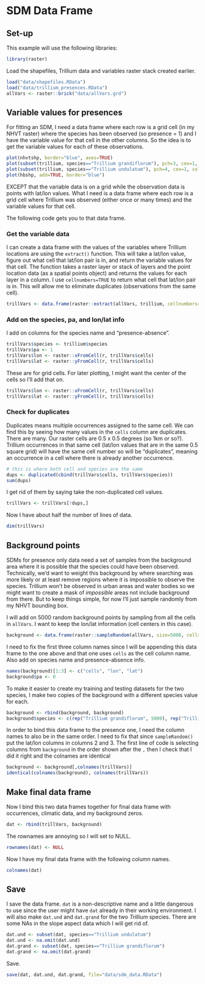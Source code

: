 # SDM Data Frame

## Set-up

This example will use the following libraries:

```r
library(raster)
```

Load the shapefiles, Trillium data and variables raster stack created earlier.
```r
load("data/shapefiles.RData")
load("data/trillium_presences.RData")
allVars <- raster::brick("data/allVars.grd")
```

## Variable values for presences

For fitting an SDM, I need a data frame where each row is a grid cell (in my NHVT raster) where the species has been observed (so presence = 1) and I have the variable value for that cell in the other columns. So the idea is to get the variable values for each of these observations.

```r
plot(nhvtshp, border="blue", axes=TRUE)
plot(subset(trillium, species=="Trillium grandiflorum"), pch=3, cex=1, add=TRUE)
plot(subset(trillium, species=="Trillium undulatum"), pch=4, cex=1, col="red", add=TRUE)
plot(hbshp, add=TRUE, border="blue")
```

EXCEPT that the variable data is on a grid while the observation data is points with lat/lon values. What I need is a data frame where each row is a grid cell where Trillium was observed (either once or many times) and the variable values for that cell.

The following code gets you to that data frame.

### Get the variable data

I can create a data frame with the values of the variables where Trillium locations are using the `extract()` function. This will take a lat/lon value, figure out what cell that lat/lon pair is in, and return the variable values for that cell. The function takes a raster layer or stack of layers and the point location data (as a spatial points object) and returns the values for each layer in a column.  I use `cellnumbers=TRUE` to return what cell that lat/lon pair is in. This will allow me to eliminate duplicates (observations from the same cell).
```r
trillVars <- data.frame(raster::extract(allVars, trillium, cellnumbers=TRUE))
```

### Add on the species, pa, and lon/lat info

I add on columns for the species name and "presence-absence".
```r
trillVars$species <- trillium$species
trillVars$pa <- 1
trillVars$lon <- raster::xFromCell(r, trillVars$cells)
trillVars$lat <- raster::yFromCell(r, trillVars$cells)
```

These are for grid cells. For later plotting, I might want the center of the cells so I'll add that on.

```r
trillVars$lon <- raster::xFromCell(r, trillVars$cells)
trillVars$lat <- raster::yFromCell(r, trillVars$cells)
```

### Check for duplicates

Duplicates means multiple occurrences assigned to the same cell. We can find this by seeing how many values in the `cells` column are duplicates. There are many. Our raster cells are 0.5 x 0.5 degrees (so 1km or so?). Trillium occurrences in that same cell (lat/lon values that are in the same 0.5 square grid) will have the same cell number so will be "duplicates", meaning an occurrence in a cell where there is already another occurrence. 
```r
# this is where both cell and species are the same
dups <- duplicated(cbind(trillVars$cells, trillVars$species))
sum(dups)
```
I get rid of them by saying take the non-duplicated cell values.
```r
trillVars <- trillVars[!dups,]
```
Now I have about half the number of lines of data.
```r
dim(trillVars)
```

## Background points

SDMs for presence only data need a set of samples from the background area where it is possible that the species could have been observed. Technically, we'd want to weight this background by where searching was more likely or at least remove regions where it is impossible to observe the species. Trillium won't be observed in urban areas and water bodies so we might want to create a mask of *impossible* areas not include background from there. But to keep things simple, for now I'll just sample randomly from my NHVT bounding box.

I will add on 5000 random background points by sampling from all the cells in `allVars`. I want to keep the lon/lat information (cell centers in this case).
```r
background <- data.frame(raster::sampleRandom(allVars, size=5000, cells=TRUE, xy=TRUE))
```

I need to fix the first three column names since I will be appending this data frame to the one above and that one uses `cells` as the cell column name. Also add on species name and presence-absence info. 
```r
names(background)[1:3] <- c("cells", "lon", "lat")
background$pa <- 0
```

To make it easier to create my training and testing datasets for the two species, I make two copies of the background with a different species value for each.
```r
background <- rbind(background, background)
background$species <- c(rep("Trillium grandiflorum", 5000), rep("Trillium undulatum", 5000))
```

In order to bind this data frame to the presence one, I need the column names to also be in the same order. I need to fix that since `sampleRandom()` put the lat/lon columns in columns 2 and 3. The first line of code is selecting columns from `background` in the order shown after the `,` then I check that I did it right and the colnames are identical
```r
background <- background[,colnames(trillVars)]
identical(colnames(background), colnames(trillVars))
```

##  Make final data frame

Now I bind this two data frames together for final data frame with occurrences, climatic data, and my background zeros.
```r
dat <- rbind(trillVars, background)
```
The rownames are annoying so I will set to NULL.
```r
rownames(dat) <- NULL
```

Now I have my final data frame with the following column names.
```r
colnames(dat)
```

## Save

I save the data frame. `dat` is a non-descriptive name and a little dangerous to use since the user might have `dat` already in their working environment. I will also make `dat.und` and `dat.grand` for the two *Trillium* species. There are some NAs in the slope aspect data which I will get rid of.
```r
dat.und <- subset(dat, species=="Trillium undulatum")
dat.und <- na.omit(dat.und)
dat.grand <- subset(dat, species=="Trillium grandiflorum")
dat.grand <- na.omit(dat.grand)
```

Save.
```r
save(dat, dat.und, dat.grand, file="data/sdm_data.RData")
```